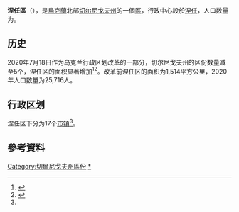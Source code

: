 {{NoteTA
|1=zh-cn:切尔尼戈夫;zh-hk:切爾尼戈夫;zh-tw:車尼哥夫;
}}
{{Infobox settlement
| name                    = 涅任区
| native_name             = Ніжинський район
| native_name_lang        = uk
| settlement_type         = [[区_(乌克兰)|区]]
| image_skyline           = 
| image_caption           = 
| image_flag              = Nizhinskiy rayon prapor.png
| flag_size               = 115px
| image_shield            = Nizhinskiy rayon gerb.png
| shield_size             = 65px
| image_map               = Nezhinskiy rayon 2020.svg
| map_caption             = 涅任区在切尔尼戈夫州的位置
| subdivision_type        = [[世界政區索引|国家]]
| subdivision_name        = {{UKR}}
| subdivision_type1       = [[州_(烏克蘭)|州]]
| subdivision_name1       = [[切尔尼戈夫州|切尔尼戈夫州]]
| established_title       = 建立
| established_date        = 
| seat_type               = 行政中心
| seat                    = [[涅任|涅任]]
| parts_type              = 辖区
| parts_style             = coll
| parts                   = 17个[[烏克蘭市鎮|市镇]]<ref name="Ostapenko">{{Cite book |url=https://www.minregion.gov.ua/wp-content/uploads/2020/10/atlas_novogo_atu_2020.pdf |date=2020 |publisher=Міністерство розвитку громад та територій України; Товариство дослідників України |editor-last=Остапенко |editor-first=Павло |edition=2nd |location=Київ |language=uk |script-title=uk:Атлас адміністративно-територіального устрою України: Новий районний поділ та територіальні громади: 2020}}</ref>
| p1                      =
| government_footnotes    = 
| leader_party            = 
| leader_title            = 
| leader_name             = 
| unit_pref               = Metric
| area_footnotes          = 
| area_note               = 
| area_total_km2          = 
| population_as_of        = 2021年
| population_footnotes    = <ref name="ua2021estimate"/>
| population_total        = 220,640
| population_density_km2  = auto
| population_note         = 
| timezone1               = 
| utc_offset1             = 
| timezone1_DST           = 
| utc_offset1_DST         = 
| postal_code_type        = 邮政编码
| postal_code             = 
| area_code_type          = 
| area_code               = 
| iso_code                = 
| website                 = 
| footnotes               = 
}}
'''涅任區'''（{{lang-uk|Ніжинський район}}），是[[烏克蘭|烏克蘭]]北部[[切尔尼戈夫州|切尔尼戈夫州]]的一個[[区_(乌克兰)|區]]，行政中心設於[[涅任|涅任]]，人口数量为{{Ua-pop-est2021|220,640人}}。

== 历史 ==
{{Stack|[[File:Nizhynskyi-Raion.png|thumb]]}}
2020年7月18日作为乌克兰行政区划改革的一部分，切尔尼戈夫州的区份数量减至5个，涅任区的面积显著增加<ref>{{Cite news |date=2020-07-18 |title=Про утворення та ліквідацію районів. Постанова Верховної Ради України № 807-ІХ. |language=uk |url=http://www.golos.com.ua/article/333466 |access-date=2020-10-03 |website=Голос України}}</ref><ref name="2020_reform_maps">{{Cite web |date=2020-07-17 |title=Нові райони: карти + склад |url=https://www.minregion.gov.ua/press/news/novi-rajony-karty-sklad/ |access-date=2022-04-15 |language=uk |website=Міністерство розвитку громад та територій України}}</ref>。改革前涅任区的面积为1,514平方公里，2020年人口数量为25,716人。

== 行政区划 ==
涅任区下分为17个[[烏克蘭市鎮|市镇]]<ref name="Ostapenko"/>。

==參考資料==
{{Reflist}}

{{DEFAULTSORT:Ніжинський район}}
[[Category:切爾尼戈夫州區份|Category:切爾尼戈夫州區份]]
[[Category:涅任區|*]]